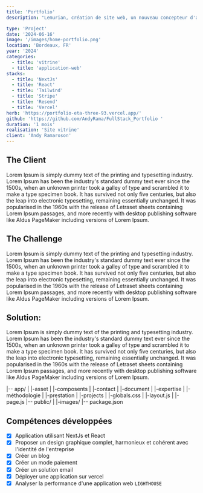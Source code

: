 ```yaml
---
title: 'Portfolio'
description: "Lemurian, création de site web, un nouveau concepteur d'application à votre hauteur. Site vitrine réalisait avec NextJs et React"

type: 'Project'
date: '2024-06-16'
image: '/images/home-portfolio.png'
location: 'Bordeaux, FR'
year: '2024'
categories:
  - title: 'vitrine'
  - title: 'application-web'
stacks:
  - title: 'NextJs'
  - title: 'React'
  - title: 'Tailwind'
  - title: 'Stripe'
  - title: 'Resend'
  - title: 'Vercel'
herb: 'https://portfolio-eta-three-93.vercel.app/'
github: 'https://github.com/AndyRama/FullStack_Portfolio '
duration: '1 mois'
realisation: 'Site vitrine'
client: 'Andy Ramaroson'
---
```


## The Client

Lorem Ipsum is simply dummy text of the printing and typesetting industry. Lorem Ipsum has been the industry's
standard dummy text ever since the 1500s, when an unknown printer took a galley of type and scrambled it to make
a type specimen book. It has survived not only five centuries, but also the leap into electronic typesetting,
remaining essentially unchanged. It was popularised in the 1960s with the release of Letraset sheets containing
Lorem Ipsum passages, and more recently with desktop publishing software like Aldus PageMaker including versions
of Lorem Ipsum.

## The Challenge

Lorem Ipsum is simply dummy text of the printing and typesetting industry. Lorem Ipsum has been the industry's
standard dummy text ever since the 1500s, when an unknown printer took a galley of type and scrambled it to make
a type specimen book. It has survived not only five centuries, but also the leap into electronic typesetting,
remaining essentially unchanged. It was popularised in the 1960s with the release of Letraset sheets containing
Lorem Ipsum passages, and more recently with desktop publishing software like Aldus PageMaker including versions
of Lorem Ipsum.

## Solution:

Lorem Ipsum is simply dummy text of the printing and typesetting industry. Lorem Ipsum has been the industry's
standard dummy text ever since the 1500s, when an unknown printer took a galley of type and scrambled it to make
a type specimen book. It has survived not only five centuries, but also the leap into electronic typesetting,
remaining essentially unchanged. It was popularised in the 1960s with the release of Letraset sheets containing
Lorem Ipsum passages, and more recently with desktop publishing software like Aldus PageMaker including versions
of Lorem Ipsum.

|-- app/
| |-asset
| |-composents
| |-contact
| |-document
| |-expertise
| |-méthodologie
| |-prestation
| |-projects
| |-globals.css
| |-layout.js
| |-page.js
|-- public/
| |-images/
|-- package.json

## Compétences développées

- [x] Application utilisant NextJs et React
- [x] Proposer un design graphique complet, harmonieux et cohérent avec l'identité de l'entreprise
- [x] Créer un blog
- [x] Créer un mode paiement
- [x] Créer un solution email
- [x] Déployer une application sur vercel
- [x] Analyser la performance d'une application web `LIGHTHOUSE`
